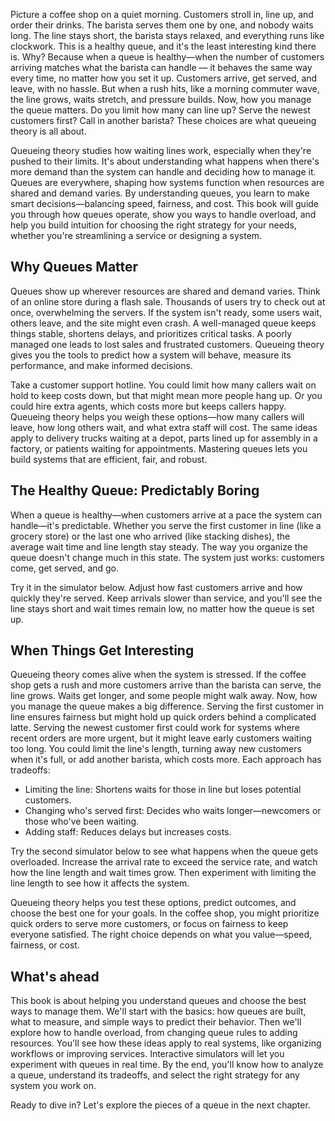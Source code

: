 Picture a coffee shop on a quiet morning. Customers stroll in, line up, and order their drinks. The barista serves them one by one, and nobody waits long. The line stays short, the barista stays relaxed, and everything runs like clockwork. This is a healthy queue, and it's the least interesting kind there is. Why? Because when a queue is healthy—when the number of customers arriving matches what the barista can handle — it behaves the same way every time, no matter how you set it up. Customers arrive, get served, and leave, with no hassle. But when a rush hits, like a morning commuter wave, the line grows, waits stretch, and pressure builds. Now, how you manage the queue matters. Do you limit how many can line up? Serve the newest customers first? Call in another barista? These choices are what queueing theory is all about.

Queueing theory studies how waiting lines work, especially when they're pushed to their limits. It's about understanding what happens when there's more demand than the system can handle and deciding how to manage it. Queues are everywhere, shaping how systems function when resources are shared and demand varies. By understanding queues, you learn to make smart decisions—balancing speed, fairness, and cost. This book will guide you through how queues operate, show you ways to handle overload, and help you build intuition for choosing the right strategy for your needs, whether you're streamlining a service or designing a system.

## Why Queues Matter

Queues show up wherever resources are shared and demand varies. Think of an online store during a flash sale. Thousands of users try to check out at once, overwhelming the servers. If the system isn't ready, some users wait, others leave, and the site might even crash. A well-managed queue keeps things stable, shortens delays, and prioritizes critical tasks. A poorly managed one leads to lost sales and frustrated customers. Queueing theory gives you the tools to predict how a system will behave, measure its performance, and make informed decisions.

Take a customer support hotline. You could limit how many callers wait on hold to keep costs down, but that might mean more people hang up. Or you could hire extra agents, which costs more but keeps callers happy. Queueing theory helps you weigh these options—how many callers will leave, how long others wait, and what extra staff will cost. The same ideas apply to delivery trucks waiting at a depot, parts lined up for assembly in a factory, or patients waiting for appointments. Mastering queues lets you build systems that are efficient, fair, and robust.

## The Healthy Queue: Predictably Boring

When a queue is healthy—when customers arrive at a pace the system can handle—it's predictable. Whether you serve the first customer in line (like a grocery store) or the last one who arrived (like stacking dishes), the average wait time and line length stay steady. The way you organize the queue doesn't change much in this state. The system just works: customers come, get served, and go.

Try it in the simulator below. Adjust how fast customers arrive and how quickly they're served. Keep arrivals slower than service, and you'll see the line stays short and wait times remain low, no matter how the queue is set up.

<Sim />

## When Things Get Interesting

Queueing theory comes alive when the system is stressed. If the coffee shop gets a rush and more customers arrive than the barista can serve, the line grows. Waits get longer, and some people might walk away. Now, how you manage the queue makes a big difference. Serving the first customer in line ensures fairness but might hold up quick orders behind a complicated latte. Serving the newest customer first could work for systems where recent orders are more urgent, but it might leave early customers waiting too long. You could limit the line's length, turning away new customers when it's full, or add another barista, which costs more. Each approach has tradeoffs:

- Limiting the line: Shortens waits for those in line but loses potential customers.
- Changing who's served first: Decides who waits longer—newcomers or those who've been waiting.
- Adding staff: Reduces delays but increases costs.

Try the second simulator below to see what happens when the queue gets overloaded. Increase the arrival rate to exceed the service rate, and watch how the line length and wait times grow. Then experiment with limiting the line length to see how it affects the system.

<Sim showControls />

Queueing theory helps you test these options, predict outcomes, and choose the best one for your goals. In the coffee shop, you might prioritize quick orders to serve more customers, or focus on fairness to keep everyone satisfied. The right choice depends on what you value—speed, fairness, or cost.

## What's ahead

This book is about helping you understand queues and choose the best ways to manage them. We'll start with the basics: how queues are built, what to measure, and simple ways to predict their behavior. Then we'll explore how to handle overload, from changing queue rules to adding resources. You'll see how these ideas apply to real systems, like organizing workflows or improving services. Interactive simulators will let you experiment with queues in real time. By the end, you'll know how to analyze a queue, understand its tradeoffs, and select the right strategy for any system you work on.

Ready to dive in? Let's explore the pieces of a queue in the next chapter.
